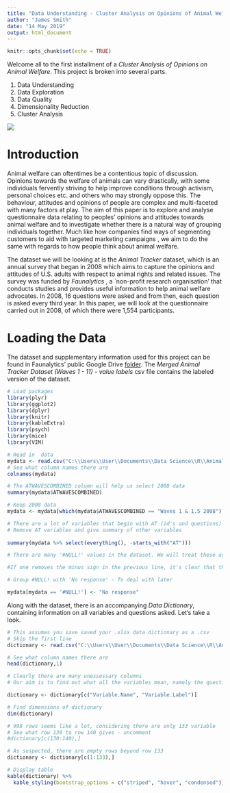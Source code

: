 ```yaml
---
title: "Data Understanding - Cluster Analysis on Opinions of Animal Welfare"
author: "James Smith"
date: "14 May 2019"
output: html_document
---
```


```r
knitr::opts_chunk$set(echo = TRUE)
```

Welcome all to the first installment of a *Cluster Analysis of Opinions on Animal Welfare*. This project is broken into several parts. 

1. Data Understanding
2. Data Exploration
3. Data Quality
4. Dimensionality Reduction
5. Cluster Analysis

![](faunalytics.png) 

# Introduction

Animal welfare can oftentimes be a contentious topic of discussion. Opinions towards the welfare of animals can vary drastically, with some individuals fervently striving to help improve conditions through activism, personal choices etc. and others who may strongly oppose this. The behaviour, attitudes and opinions of people are complex and multi-faceted with many factors at play. The aim of this paper is to explore and analyse questionnaire data relating to peoples' opinions and attitudes towards animal welfare and to investigate whether there is a natural way of grouping individuals together. Much like how companies find ways of segmenting customers to aid with targeted marketing campaigns \cite{hwang2004ltv, berry2004data, marcus1998practical, an2018customer}, we aim to do the same with regards to how people think about animal welfare.

The dataset we will be looking at is the *Animal Tracker* dataset, which is an annual survey that began in 2008 which aims to capture the opinions and attitudes of U.S. adults with respect to animal rights and related issues. The survey was funded by \href{https://faunalytics.org/about/}{Faunalytics} *Faunalytics* , a `non-profit research organisation'  that conducts studies and provides useful information to help animal welfare advocates. In 2008, 16 questions were asked and from then, each question is asked every third year. In this paper, we will look at the questionnaire carried out in 2008, of which there were 1,554 participants.

# Loading the Data

The dataset and supplementary information used for this project can be found in Faunalytics' public Google Drive [folder](https://drive.google.com/drive/folders/1tzr21r8jNCVYlTTT6vYhP2FbvW8xvkpt). The *Merged Animal Tracker Dataset (Waves 1 - 11) - value labels* csv file contains the labeled version of the dataset. 

```r
# Load packages
library(plyr)
library(ggplot2)
library(dplyr)
library(knitr)
library(kableExtra)
library(psych)   
library(mice)    
library(VIM)
```

```r
# Read in  data
mydata <- read.csv("C:\\Users\\User\\Documents\\Data Science\\R\\Animal Tracker\\Data\\Merged Animal Tracker Dataset (Waves 1 - 11) - value labels.csv")
# See what column names there are
colnames(mydata)

# The ATWAVESCOMBINED column will help us select 2008 data
summary(mydata$ATWAVESCOMBINED)

# Keep 2008 data
mydata <- mydata[which(mydata$ATWAVESCOMBINED == "Waves 1 & 1.5 2008"),]

# There are a lot of variables that begin with AT (id's and questions)
# Remove AT variables and give summary of other variables
                     
summary(mydata %>% select(everything(), -starts_with("AT")))

# There are many '#NULL!' values in the dataset. We will treat these as no responses 

#If one removes the minus sign in the previous line, it's clear that there are a lot of 'No response' entries for the questions

# Group #NULL! with 'No response' - To deal with later

mydata[mydata == '#NULL!'] <- "No response"
```


Along with the dataset, there is an accompanying *Data Dictionary*, containing information on all variables and questions asked. Let's take a look.

```r
# This assumes you save saved your .xlsx data dictionary as a .csv
# Skip the first line
dictionary <- read.csv("C:\\Users\\User\\Documents\\Data Science\\R\\Animal Tracker\\Data\\Data Dictionary (Waves 1-11).csv", skip = 1)

# See what column names there are
head(dictionary,1)

# Clearly there are many unessessary columns
# Our aim is to find out what all the variables mean, namely the questions

dictionary <- dictionary[c("Variable.Name", "Variable.Label")]

# Find dimensions of dictionary
dim(dictionary)

# 998 rows seems like a lot, considering there are only 133 variable
# See what row 130 to row 140 gives - uncomment
#dictionary[c(130:140),]

# As suspected, there are empty rows beyond row 133
dictionary <- dictionary[c(1:133),] 

# Display table
kable(dictionary) %>%
  kable_styling(bootstrap_options = c("striped", "hover", "condensed"))
```


